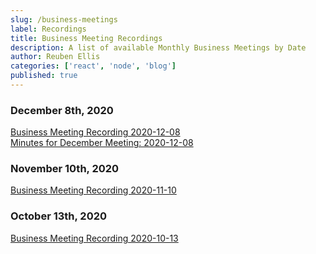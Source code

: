 ```yaml
---
slug: /business-meetings
label: Recordings
title: Business Meeting Recordings
description: A list of available Monthly Business Meetings by Date
author: Reuben Ellis
categories: ['react', 'node', 'blog']
published: true
---
```


<h3>December 8th, 2020</h3>
<a
  className="no-underline text-2xl mt-5"
  href="https://us02web.zoom.us/rec/share/Bb0y2V4vVfV_584QmjZBnxlSf_aOKHm6HGjUsKikKM00Br1HZlDnru1IN34REV-B.USzs1VaT-scmbuzn"
  target="_blank"
  rel="noopener noreferer"
>
  Business Meeting Recording 2020-12-08
</a>
<br />
<a
  className="no-underline text-2xl mt-5 mr-15"
  href="../../assets/files/Minutes-20201208.pdf"
  target="_blank"
  rel="noopener noreferer"
>
  Minutes for December Meeting: 2020-12-08
</a>
<br />
<h3>November 10th, 2020</h3>
<a
  className="no-underline text-2xl mt-5"
  href="https://transcripts.gotomeeting.com/#/s/bbe0b7f50d34002762c9e5b8e06a995bcc25ad0c1bb26aca54a519c6025d48a4"
  target="_blank"
  rel="noopener noreferer"
>
  Business Meeting Recording 2020-11-10
</a>
<br />
<h3>October 13th, 2020</h3>
<a
  className="no-underline text-2xl mt-5"
  href="https://transcripts.gotomeeting.com/#/s/227864d95c4cf677b600e2d229185ebb8c12a6236b8b540f9a815c29730f0130"
  target="_blank"
  rel="noopener noreferer"
>
  Business Meeting Recording 2020-10-13
</a>
